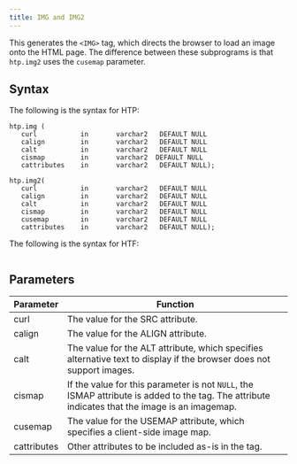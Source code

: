 ```yaml
---
title: IMG and IMG2
---
```


This generates the `<IMG>` tag, which directs the browser to load an image onto the HTML page. The difference between these subprograms is that `htp.img2` uses the `cusemap` parameter.

## Syntax

The following is the syntax for HTP:
```
htp.img (
   curl           in       varchar2   DEFAULT NULL
   calign         in       varchar2   DEFAULT NULL
   calt           in       varchar2   DEFAULT NULL
   cismap         in       varchar2  DEFAULT NULL
   cattributes    in       varchar2   DEFAULT NULL);

htp.img2(
   curl           in       varchar2   DEFAULT NULL
   calign         in       varchar2   DEFAULT NULL
   calt           in       varchar2   DEFAULT NULL
   cismap         in       varchar2   DEFAULT NULL
   cusemap        in       varchar2   DEFAULT NULL
   cattributes    in       varchar2   DEFAULT NULL);
```

The following is the syntax for HTF:
```

```

## Parameters

| Parameter | Function |
| --------- | -------- |
| curl | The value for the SRC attribute. |
| calign | The value for the ALIGN attribute. |
| calt | The value for the ALT attribute, which specifies alternative text to display if the browser does not support images. |
| cismap | If the value for this parameter is not `NULL`, the ISMAP attribute is added to the tag. The attribute indicates that the image is an imagemap. |
| cusemap | The value for the USEMAP attribute, which specifies a client-side image map. |
| cattributes | Other attributes to be included as-is in the tag. |